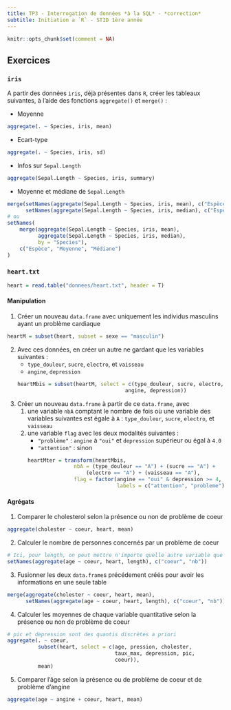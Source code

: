 ```yaml
---
title: TP3 - Interrogation de données *à la SQL* - *correction*
subtitle: Initiation a `R` - STID 1ère année
---
```


```r
knitr::opts_chunk$set(comment = NA)
```


## Exercices

### `iris`

A partir des données `iris`, déjà présentes dans `R`, créer les tableaux suivantes, à l'aide des fonctions `aggregate()` et `merge()` :

- Moyenne
```r
aggregate(. ~ Species, iris, mean)
```
- Ecart-type
```r
aggregate(. ~ Species, iris, sd)
```
- Infos sur `Sepal.Length`
```r
aggregate(Sepal.Length ~ Species, iris, summary)
```
- Moyenne et médiane de `Sepal.Length`
```r
merge(setNames(aggregate(Sepal.Length ~ Species, iris, mean), c("Espèce", "Moyenne")), 
      setNames(aggregate(Sepal.Length ~ Species, iris, median), c("Espèce", "Médiane")))
# ou
setNames(
    merge(aggregate(Sepal.Length ~ Species, iris, mean), 
          aggregate(Sepal.Length ~ Species, iris, median),
          by = "Species"),
    c("Espèce", "Moyenne", "Médiane")
)
```

### `heart.txt`

```r
heart = read.table("donnees/heart.txt", header = T)
```

#### Manipulation

1. Créer un nouveau `data.frame` avec uniquement les individus masculins ayant un problème cardiaque 
```r
heartM = subset(heart, subset = sexe == "masculin")
```
2. Avec ces données, en créer un autre ne gardant que les variables suivantes :
    - `type_douleur`, `sucre`, `electro`, et `vaisseau`
    - `angine`, `depression`
```r
heartMbis = subset(heartM, select = c(type_douleur, sucre, electro, vaisseau,
                                      angine, depression))
```
3. Créer un nouveau `data.frame` à partir de ce `data.frame`, avec
    1. une variable `nbA` comptant le nombre de fois où une variable des variables suivantes est égale à `A` : `type_douleur`, `sucre`, `electro`, et `vaisseau`
    2. une variable `flag` avec les deux modalités suivantes :
        - `"problème"` : `angine` à `"oui"` et `depression` supérieur ou égal à `4.0`
        - `"attention"` : sinon
```r
heartMter = transform(heartMbis,
                      nbA = (type_douleur == "A") + (sucre == "A") +
                          (electro == "A") + (vaisseau == "A"),
                      flag = factor(angine == "oui" & depression >= 4, 
                                    labels = c("attention", "probleme")))
```

#### Agrégats

1. Comparer le cholesterol selon la présence ou non de problème de coeur
```r
aggregate(cholester ~ coeur, heart, mean)
```
2. Calculer le nombre de personnes concernés par un problème de coeur
```r
# Ici, pour length, on peut mettre n'importe quelle autre variable que coeur à gauche
setNames(aggregate(age ~ coeur, heart, length), c("coeur", "nb"))
```
3. Fusionner les deux `data.frame`s précédement créés pour avoir les informations en une seule table
```r
merge(aggregate(cholester ~ coeur, heart, mean),
      setNames(aggregate(age ~ coeur, heart, length), c("coeur", "nb")))
```
4. Calculer les moyennes de chaque variable quantitative selon la présence ou non de problème de coeur
```r
# pic et depression sont des quantis discrètes a priori
aggregate(. ~ coeur, 
          subset(heart, select = c(age, pression, cholester, 
                                   taux_max, depression, pic,
                                   coeur)), 
          mean)
```
5. Comparer l'âge selon la présence ou de problème de coeur et de problème d'angine
```r
aggregate(age ~ angine + coeur, heart, mean)
```





